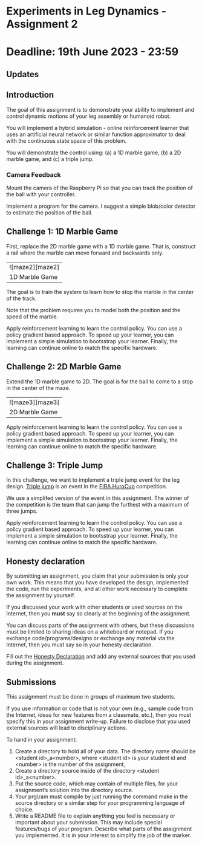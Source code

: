 # Experiments in Leg Dynamics - Assignment 2
# Deadline: 19th June 2023 - 23:59

## Updates

## Introduction

The goal of this assignment is to demonstrate your ability to implement
and control dynamic motions of your leg assembly or humanoid robot.

You will implement a hybrid simulation - online reinforcement learner
that uses an artificial neural network or similar function approximator
to deal with the continuous state space of this problem.

You will demonstrate the control using: (a) a 1D marble game, (b) a 2D marble game, and (c) a triple jump.

### Camera Feedback

Mount the camera of the Raspberry Pi so that you can track the position
of the ball with your controller.

Implement a program for the camera. I suggest a simple blob/color detector 
to estimate the position of the ball.

## Challenge 1: 1D Marble Game

First, replace the 2D marble game with a 1D marble game.
That is, construct a rail where the marble can move
forward and backwards only.

<div style={{textAlign: 'center', width:'40%'}}>
  <table>
    <tbody>
      <tr>
        <td>
          ![maze2][maze2]
        </td>
      </tr>
      <tr>
        <td>
          1D Marble Game 
        </td>
      </tr>
    </tbody>
  </table>
</div>

[maze2]: ./maze2.svg

The goal is to train the system to learn how to stop the marble in the
center of the track.

Note that the problem requires you to model both the position
and the speed of the marble.

Apply reinforcement learning to learn the control policy. 
You can use a policy gradient based approach.
To speed up your learner, you can implement a simple simulation to bootsstrap
your learner.
Finally, the learning can continue online to match the specific hardware.

## Challenge 2: 2D Marble Game

Extend the 1D marble game to 2D. The goal is for the ball to
come to a stop in the center of the maze.

<div style={{textAlign: 'center', width:'40%'}}>
  <table>
    <tbody>
      <tr>
        <td>
          ![maze3][maze3]
        </td>
      </tr>
      <tr>
        <td>
          2D Marble Game 
        </td>
      </tr>
    </tbody>
  </table>
</div>

[maze3]: ./maze3.svg

Apply reinforcement learning to learn the control policy. 
You can use a policy gradient based approach.
To speed up your learner, you can implement a simple simulation to bootsstrap
your learner.
Finally, the learning can continue online to match the specific hardware.

## Challenge 3: Triple Jump

In this challenge, we want to implement a triple jump event for 
the leg design. [Triple jump](https://docs.google.com/document/d/1138PG7zFm9Jh7_-GzMh-iRlojvYKK-k53MfjWW7KUEw/edit)
 is an event in the [FIRA HuroCup](https://firaworldcup.org/leagues/fira-sports/hurocup/) competition.

We use a simplifed version of the event in this assignment. The winner of the 
competition is the team that can jump the furthest with a maximum of three jumps.


Apply reinforcement learning to learn the control policy. 
You can use a policy gradient based approach.
To speed up your learner, you can implement a simple simulation to bootsstrap
your learner.
Finally, the learning can continue online to match the specific hardware.

## Honesty declaration

By submitting an assignment, you claim that your submission is only your own work. 
This means that you have developed the design, implemented the code, run the experiments, 
and all other work necessary to complete the assignment by yourself.

If you discussed your work with other students or used sources on the Internet, then you **must**
say so clearly at the beginning of the assignment.

You can discuss parts of the assignment with others, but these discussions must be limited 
to sharing ideas on a whiteboard or notepad. If you exchange code/programs/designs or 
exchange any material via the Internet, then you must say so in your honesty declaration.

Fill out the [Honesty Declaration](https://docs.google.com/document/d/1Z9FyOFt--OL_cqse55b-CifBgPDfFZi2L6-sUQBvZ4I/edit?usp=sharing) 
and add any external sources that you used during the assignment.

## Submissions

This assignment must be done in groups of maximum two students. 

If you use information or code that is not your own (e.g., sample code from the Internet, 
ideas for new features from a classmate, etc.), then you must specify this in your assignment 
write-up. Failure to disclose that you used external sources will lead to disciplinary actions.

To hand in your assignment:

  1) Create a directory to hold all of your data. The directory name should be \<student id\>_a\<number\>, 
     where \<student id\> is your student id and \<number\> is the number of the assignment,
  1) Create a directory source inside of the directory \<student id\>_a\<number\>. 
  1) Put the source code, which may contain of multiple files, for your assignment’s solution 
     into the directory source.
  1) Your prg\ram must compile by just running the command make in the source directory or a 
     similar step for your programming language of choice.
  1) Write a README file to explain anything you feel is necessary or important about your 
     submission. This may include special features/bugs of your program. Describe what parts 
     of the assignment you implemented. It is in your interest to simplify the job of the marker.
